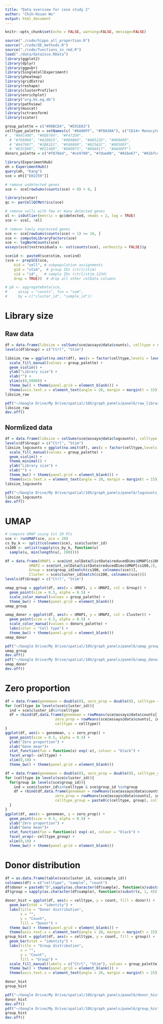 ```yaml
---
title: "Data overview for case study 2"
author: "Chih-Hsuan Wu"
output: html_document
---
```

```r
knitr::opts_chunk$set(echo = FALSE, warning=FALSE, message=FALSE)
```

```r
source("./code/hippo_all_proportion.R")
source("./code/DE_methods.R")
source("./code/functions_in_rmd.R")
load("./data/data2sce.RData")
library(ggplot2)
library(dplyr)
library(ggpubr)
library(SingleCellExperiment)
library(pheatmap)
library(gridExtra)
library(reshape)
library(clusterProfiler)
library(enrichplot)
library("org.Hs.eg.db")
library(pathview)
library(muscat)
library(sctransform)
library(scater)
```
```r
group_palette = c("#00BCD4", "#E91E63")
celltype_palette = setNames(c( "#6A00FF", "#F0A30A"), c("CD14+ Monocytes","B cells"))
# , "#A4C400", "#6D8764", "#F472D0",
  # "#76608A", "#A20025", "#00ABA9", "#A0522D", "#008A00",
  # "#647687", "#1BA1E2", "#FA6800", "#825A2C", "#0050EF",
  # "#E3C800", "#E51400", "#D80073", "#60A917", "#AA00FF")
donors_palette = c("#f8766d", "#ce9700", "#7dae00", "#01be67", "#01bfc4", "#01a9ff", "#c77cff", "#ff61cc")
```

```r
library(ExperimentHub)
eh = ExperimentHub()
query(eh, "Kang")
sce = eh[["EH2259"]]
```

```r
# remove undetected genes
sce <- sce[rowSums(counts(sce) > 0) > 0, ]

library(scater)
qc <- perCellQCMetrics(sce)

# remove cells with few or many detected genes
ol <- isOutlier(metric = qc$detected, nmads = 2, log = TRUE)
sce <- sce[, !ol]

# remove lowly expressed genes
sce <- sce[rowSums(counts(sce) > 1) >= 10, ]
sce <- computeLibraryFactors(sce)
sce <- logNormCounts(sce)
assays(sce)$vstresiduals <- vst(counts(sce), verbosity = FALSE)$y

sce$id <- paste0(sce$stim, sce$ind)
(sce <- prepSCE(sce, 
    kid = "cell", # subpopulation assignments
    gid = "stim",  # group IDs (ctrl/stim)
    sid = "id",   # sample IDs (ctrl/stim.1234)
    drop = TRUE))  # drop all other colData columns

# pb <- aggregateData(sce,
#     assay = "counts", fun = "sum",
#     by = c("cluster_id", "sample_id"))
```

# Library size

## Raw data
```r
df = data.frame(libsize = colSums(sce@assays@data$counts), celltype = sce$cluster_id, Group = sce$group_id)
levels(df$Group) = c("Ctrl", "Stim")

libsize_raw = ggplot(na.omit(df), aes(x = factor(celltype,levels = levels(sce$cluster_id)), y=libsize, fill = Group)) + 
  scale_fill_manual(values = group_palette) +
  geom_violin() + 
  ylab("Library size") + 
  xlab("") + 
  ylim(c(0,5000)) + 
  theme_bw() + theme(panel.grid = element_blank()) +
  theme(axis.text.x = element_text(angle = 20, margin = margin(t = 15)))
libsize_raw
```
```r
pdf("~/Google Drive/My Drive/spatial/10X/graph_panels/panel6/raw_library.pdf", width = 6, height = 4)
libsize_raw
dev.off()
```

## Normlized data
```r
df = data.frame(libsize = colSums(sce@assays@data$logcounts), celltype = sce$cluster_id, Group = sce$group_id)
levels(df$Group) = c("Ctrl", "Stim")
libsize_logcounts = ggplot(na.omit(df), aes(x = factor(celltype,levels = levels(sce$cluster_id)), y=libsize, fill= Group)) + 
  scale_fill_manual(values = group_palette) +
  geom_violin() + 
  theme_minimal() + 
  ylab("Library size") + 
  xlab("") + 
  theme_bw() + theme(panel.grid = element_blank()) +
  theme(axis.text.x = element_text(angle = 20, margin = margin(t = 15)))
libsize_logcounts
```
```r
pdf("~/Google Drive/My Drive/spatial/10X/graph_panels/panel6/logcounts_library.pdf", width = 6, height = 4)
libsize_logcounts
dev.off()
```

# UMAP
```r
# compute UMAP using 1st 20 PCs
sce <- runUMAP(sce, pca = 20)
cs_by_k <- split(colnames(sce), sce$cluster_id)
cs100 <- unlist(sapply(cs_by_k, function(u) 
  sample(u, min(length(u), 100))))

df = data.frame(UMAP1 = sce@int_colData@listData$reducedDims$UMAP[cs100,1],
           UMAP2 = sce@int_colData@listData$reducedDims$UMAP[cs100,2],
           Group = sce$group_id[match(cs100, colnames(sce))],
           Cluster = sce$cluster_id[match(cs100, colnames(sce))])
levels(df$Group) = c("Ctrl", "Stim")
```
```r
umap_group = ggplot(df, aes(x = UMAP1, y = UMAP2, col = Group)) +
  geom_point(size = 0.5, alpha = 0.5) +
  scale_color_manual(values = group_palette) + 
  theme_bw() + theme(panel.grid = element_blank()) 
umap_group

umap_donor = ggplot(df, aes(x = UMAP1, y = UMAP2, col = Cluster)) +
  geom_point(size = 0.5, alpha = 0.5) +
  scale_color_manual(values = donors_palette) + 
  labs(color = "Cell type") +
  theme_bw() + theme(panel.grid = element_blank()) 
umap_donor
```
```r
pdf("~/Google Drive/My Drive/spatial/10X/graph_panels/panel6/umap_group.pdf", width = 6, height = 4)
umap_group
dev.off()
pdf("~/Google Drive/My Drive/spatial/10X/graph_panels/panel6/umap_donor.pdf", width = 6, height = 4)
umap_donor
dev.off()
```
# Zero proportion

```r
df = data.frame(genemean = double(0), zero_prop = double(0), celltype = character(0))
for (celltype in levels(sce$cluster_id)){
  ind = sce$cluster_id%in%celltype
  df = rbind(df,data.frame(genemean = rowMeans(sce@assays@data$counts[, ind]),
                       zero_prop = rowMeans(sce@assays@data$counts[, ind]==0),
                       celltype = celltype))
}
ggplot(df, aes(x = genemean, y = zero_prop)) + 
  geom_point(size = 0.5, alpha = 0.5) + 
  ylab("Zero proportion") +
  xlab("Gene mean")+
  stat_function(fun = function(x) exp(-x), colour = "black") +
  facet_wrap(~ celltype) +
  xlim(0,10) +
  theme_bw() + theme(panel.grid = element_blank())
```
```r
df = data.frame(genemean = double(0), zero_prop = double(0), celltype_group = character(0))
for (celltype in levels(sce$cluster_id)){
  for(group in levels(sce$group_id)){
    ind = sce$cluster_id%in%celltype & sce$group_id %in%group
    df = rbind(df,data.frame(genemean = rowMeans(sce@assays@data$counts[, ind]),
                       zero_prop = rowMeans(sce@assays@data$counts[, ind]==0),
                       celltype_group = paste0(c(celltype, group), collapse = "_")))
  }
}
ggplot(df, aes(x = genemean, y = zero_prop)) + 
  geom_point(size = 0.5, alpha = 0.5) + 
  ylab("Zero proportion") +
  xlab("Gene mean")+
  stat_function(fun = function(x) exp(-x), colour = "black") +
  facet_wrap(~ celltype_group) +
  xlim(0,10) +
  theme_bw() + theme(panel.grid = element_blank())
```

# Donor distribution
```r
df = as.data.frame(table(sce$cluster_id, sce$sample_id))
colnames(df) = c("celltype", "sample", "count")
df$donor = paste0("D",sapply(as.character(df$sample), function(x)substr(x, 5, nchar(x))))
df$group = sapply(as.character(df$sample), function(x)substr(x, 1, 4))

donor_hist = ggplot(df, aes(x = celltype, y = count, fill = donor)) +
  geom_bar(stat = "identity") +
  labs(title = "Donor distribution",
       x = "",
       y = "Count",
       fill = "Donor") +
  theme_bw() + theme(panel.grid = element_blank()) +
  theme(axis.text.x = element_text(angle = 20, margin = margin(t = 15)))
group_hist = ggplot(df, aes(x = celltype, y = count, fill = group)) +
  geom_bar(stat = "identity") +
  labs(title = "Group distribution",
       x = "",
       y = "Count",
       fill = "Group") +
  scale_fill_manual(labels = c("Ctrl", "Stim"), values = group_palette) +
  theme_bw() + theme(panel.grid = element_blank()) +
  theme(axis.text.x = element_text(angle = 20, margin = margin(t = 15)))

donor_hist
group_hist
```

```r
pdf("~/Google Drive/My Drive/spatial/10X/graph_panels/panel6/donor_hist.pdf", width = 6, height = 4)
donor_hist
dev.off()
pdf("~/Google Drive/My Drive/spatial/10X/graph_panels/panel6/group_hist.pdf", width = 6, height = 4)
group_hist
dev.off()
```


